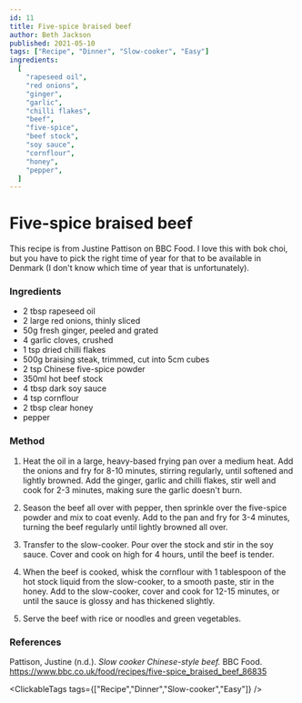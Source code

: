 ```yaml
---
id: 11
title: Five-spice braised beef
author: Beth Jackson
published: 2021-05-10
tags: ["Recipe", "Dinner", "Slow-cooker", "Easy"]
ingredients:
  [
    "rapeseed oil",
    "red onions",
    "ginger",
    "garlic",
    "chilli flakes",
    "beef",
    "five-spice",
    "beef stock",
    "soy sauce",
    "cornflour",
    "honey",
    "pepper",
  ]
---
```


# Five-spice braised beef

<BlogTextWrapper>

This recipe is from Justine Pattison on BBC Food. I love this with bok choi, but you have to pick the right time of year for that to be available in Denmark (I don't know which time of year that is unfortunately).

</BlogTextWrapper>

<BlogTextWrapper>

### Ingredients

- 2 tbsp rapeseed oil
- 2 large red onions, thinly sliced
- 50g fresh ginger, peeled and grated
- 4 garlic cloves, crushed
- 1 tsp dried chilli flakes
- 500g braising steak, trimmed, cut into 5cm cubes
- 2 tsp Chinese five-spice powder
- 350ml hot beef stock
- 4 tbsp dark soy sauce
- 4 tsp cornflour
- 2 tbsp clear honey
- pepper

</BlogTextWrapper>

<BlogTextWrapper>

### Method

1. Heat the oil in a large, heavy-based frying pan over a medium heat. Add the onions and fry for 8-10 minutes, stirring regularly, until softened and lightly browned. Add the ginger, garlic and chilli flakes, stir well and cook for 2-3 minutes, making sure the garlic doesn't burn.

<Timer inputHours={0} inputMinutes={10} inputSeconds={0} />

2. Season the beef all over with pepper, then sprinkle over the five-spice powder and mix to coat evenly. Add to the pan and fry for 3-4 minutes, turning the beef regularly until lightly browned all over.

<Timer inputHours={0} inputMinutes={4} inputSeconds={0} />

3. Transfer to the slow-cooker. Pour over the stock and stir in the soy sauce. Cover and cook on high for 4 hours, until the beef is tender.

<Timer inputHours={4} inputMinutes={0} inputSeconds={0} />

4. When the beef is cooked, whisk the cornflour with 1 tablespoon of the hot stock liquid from the slow-cooker, to a smooth paste, stir in the honey. Add to the slow-cooker, cover and cook for 12-15 minutes, or until the sauce is glossy and has thickened slightly.

<Timer inputHours={0} inputMinutes={15} inputSeconds={0} />

5. Serve the beef with rice or noodles and green vegetables.

</BlogTextWrapper>

<BlogTextWrapper>

### References

Pattison, Justine (n.d.). _Slow cooker Chinese-style beef._ BBC Food. https://www.bbc.co.uk/food/recipes/five-spice_braised_beef_86835

</BlogTextWrapper>

<ClickableTags tags={["Recipe","Dinner","Slow-cooker","Easy"]} />
